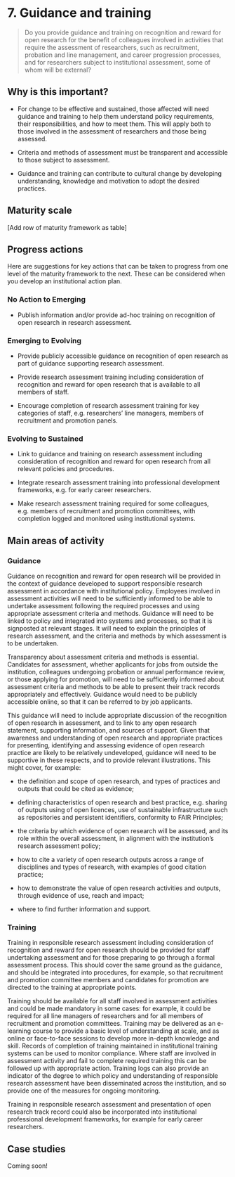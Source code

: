 # 7. Guidance and training 

> Do you provide guidance and training on recognition and reward for open research for the benefit of colleagues involved in activities that require the assessment of researchers, such as recruitment, probation and line management, and career progression processes, and for researchers subject to institutional assessment, some of whom will be external? 

## Why is this important? 

- For change to be effective and sustained, those affected will need guidance and training to help them understand policy requirements, their responsibilities, and how to meet them. This will apply both to those involved in the assessment of researchers and those being assessed. 

- Criteria and methods of assessment must be transparent and accessible to those subject to assessment. 

- Guidance and training can contribute to cultural change by developing understanding, knowledge and motivation to adopt the desired practices. 

## Maturity scale 

[Add row of maturity framework as table] 

## Progress actions 

Here are suggestions for key actions that can be taken to progress from one level of the maturity framework to the next. These can be considered when you develop an institutional action plan.  

### No Action to Emerging 

- Publish information and/or provide ad-hoc training on recognition of open research in research assessment. 

### Emerging to Evolving 

- Provide publicly accessible guidance on recognition of open research as part of guidance supporting research assessment. 

- Provide research assessment training including consideration of recognition and reward for open research that is available to all members of staff. 

- Encourage completion of research assessment training for key categories of staff, e.g. researchers’ line managers, members of recruitment and promotion panels.  

### Evolving to Sustained 

- Link to guidance and training on research assessment including consideration of recognition and reward for open research from all relevant policies and procedures. 

- Integrate research assessment training into professional development frameworks, e.g. for early career researchers. 

- Make research assessment training required for some colleagues, e.g. members of recruitment and promotion committees, with completion logged and monitored using institutional systems. 

## Main areas of activity 

### Guidance  

Guidance on recognition and reward for open research will be provided in the context of guidance developed to support responsible research assessment in accordance with institutional policy. Employees involved in assessment activities will need to be sufficiently informed to be able to undertake assessment following the required processes and using appropriate assessment criteria and methods. Guidance will need to be linked to policy and integrated into systems and processes, so that it is signposted at relevant stages. It will need to explain the principles of research assessment, and the criteria and methods by which assessment is to be undertaken.  

Transparency about assessment criteria and methods is essential. Candidates for assessment, whether applicants for jobs from outside the institution, colleagues undergoing probation or annual performance review, or those applying for promotion, will need to be sufficiently informed about assessment criteria and methods to be able to present their track records appropriately and effectively. Guidance would need to be publicly accessible online, so that it can be referred to by job applicants.  

This guidance will need to include appropriate discussion of the recognition of open research in assessment, and to link to any open research statement, supporting information, and sources of support. Given that awareness and understanding of open research and appropriate practices for presenting, identifying and assessing evidence of open research practice are likely to be relatively undeveloped, guidance will need to be supportive in these respects, and to provide relevant illustrations. This might cover, for example: 

- the definition and scope of open research, and types of practices and outputs that could be cited as evidence; 

- defining characteristics of open research and best practice, e.g. sharing of outputs using of open licences, use of sustainable infrastructure such as repositories and persistent identifiers, conformity to FAIR Principles; 

- the criteria by which evidence of open research will be assessed, and its role within the overall assessment, in alignment with the institution’s research assessment policy; 

- how to cite a variety of open research outputs across a range of disciplines and types of research, with examples of good citation practice; 

- how to demonstrate the value of open research activities and outputs, through evidence of use, reach and impact; 

- where to find further information and support. 

### Training  

Training in responsible research assessment including consideration of recognition and reward for open research should be provided for staff undertaking assessment and for those preparing to go through a formal assessment process. This should cover the same ground as the guidance, and should be integrated into procedures, for example, so that recruitment and promotion committee members and candidates for promotion are directed to the training at appropriate points.  

Training should be available for all staff involved in assessment activities and could be made mandatory in some cases: for example, it could be required for all line managers of researchers and for all members of recruitment and promotion committees. Training may be delivered as an e-learning course to provide a basic level of understanding at scale, and as online or face-to-face sessions to develop more in-depth knowledge and skill. Records of completion of training maintained in institutional training systems can be used to monitor compliance. Where staff are involved in assessment activity and fail to complete required training this can be followed up with appropriate action. Training logs can also provide an indicator of the degree to which policy and understanding of responsible research assessment have been disseminated across the institution, and so provide one of the measures for ongoing monitoring. 

Training in responsible research assessment and presentation of open research track record could also be incorporated into institutional professional development frameworks, for example for early career researchers. 

## Case studies 

Coming soon!
